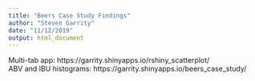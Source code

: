 ```yaml
---
title: "Beers Case Study Findings"
author: "Steven Garrity"
date: "11/12/2019"
output: html_document
---
```


Multi-tab app: https://garrity.shinyapps.io/rshiny_scatterplot/\
ABV and IBU histograms:  https://garrity.shinyapps.io/beers_case_study/

